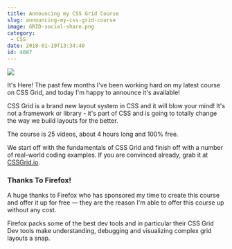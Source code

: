 ```yaml
---
title: Announcing my CSS Grid Course
slug: announcing-my-css-grid-course
image: GRID-social-share.png
category:
 - CSS
date: 2018-01-19T13:34:40
id: 4087
---
```


![](GRID-social-share-650x366.png)

It's Here! The past few months I've been working hard on my latest course on CSS Grid, and today I'm happy to announce it's available!

CSS Grid is a brand new layout system in CSS and it will blow your mind! It's not a framework or library - it's part of CSS and is going to totally change the way we build layouts for the better.

The course is 25 videos, about 4 hours long and 100% free.

We start off with the fundamentals of CSS Grid and finish off with a number of real-world coding examples. If you are convinced already, grab it at [CSSGrid.io](https://CSSGrid.io).

### Thanks To Firefox!

A huge thanks to Firefox who has sponsored my time to create this course and offer it up for free — they are the reason I'm able to offer this course up without any cost.

Firefox packs some of the best dev tools and in particular their CSS Grid Dev tools make understanding, debugging and visualizing complex grid layouts a snap.
